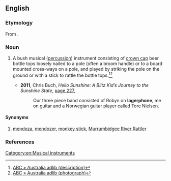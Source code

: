 ==English==

===Etymology===
From {{suffix|lager|phone}}.

===Noun===
{{en-noun}}

# {{Australia}} A bush musical ([[percussion]]) instrument consisting of [[crown cap]] beer bottle tops loosely nailed to a pole (often a broom handle) or to a board mounted cross-ways on a pole, and played by striking the pole on the ground or with a stick to rattle the bottle tops.<ref>[http://www.abc.net.au/arts/adlib/stories/s915488.htm ABC » Australia adlib (description)]</ref><ref>[http://www.abc.net.au/arts/adlib/stories/s916156.htm ABC » Australia adlib (photograph)]</ref>
#* '''2011''', Chris Buch, ''Hello Sunshine: A Blitz Kid′s Journey to the Sunshine State'', [http://books.google.com.au/books?id=i1OKA514iEsC&pg=PA227&dq=%22lagerphone%22|%22lagerphones%22+-intitle:%22%22+-inauthor:%22%22&hl=en&sa=X&ei=JQycT8qCOO-cmQX_57GsDg&redir_esc=y#v=onepage&q=%22lagerphone%22|%22lagerphones%22%20-intitle%3A%22%22%20-inauthor%3A%22%22&f=false page 227],
#*: Our three piece band consisted of Robyn on '''lagerphone''', me on guitar and a Norwegian guitar player called Tore Nielsen.

====Synonyms====
# {{sense|percussion instrument with bottle caps}} [[mendoza]], [[mendozer]], [[monkey stick]], [[Murrumbidgee River Rattler]]

===References===
<references />

[[Category:en:Musical instruments]]